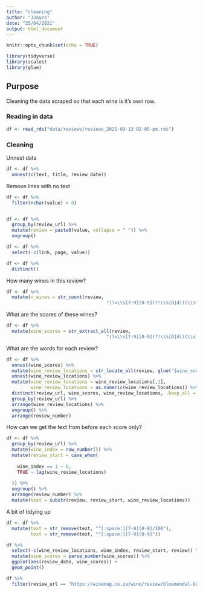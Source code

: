 ```yaml
---
title: "cleaning"
author: "JJayes"
date: "25/04/2021"
output: html_document
---
```


```r
knitr::opts_chunk$set(echo = TRUE)

library(tidyverse)
library(scales)
library(glue)
```

## Purpose

Cleaning the data scraped so that each wine is it's own row.

### Reading in data

```r
df <- read_rds("data/reviews/reviews_2021-03-13 02-05-pm.rds")
```

### Cleaning

Unnest data

```r
df <- df %>% 
  unnest(c(text, title, review_date))
```

Remove lines with no text

```r
df <- df %>% 
  filter(nchar(value) > 0)


df <- df %>% 
  group_by(review_url) %>% 
  mutate(review = paste0(value, collapse = " ")) %>% 
  ungroup()

df <- df %>% 
  select(-c(link, page, value))

df <- df %>% 
  distinct()
```

How many wines in this review?

```r
df <- df %>% 
  mutate(n_wines = str_count(review, 
                                     "(?=\\s[7-9][0-9](?!\\%|D|d))(\\s[7-9][0-9])"))
```

What are the scores of these wines?

```r
df <- df %>% 
  mutate(wine_scores = str_extract_all(review, 
                                     "(?=\\s[7-9][0-9](?!\\%|D|d))(\\s[7-9][0-9])"))
```

What are the words for each review?

```r
df <- df %>% 
  unnest(wine_scores) %>% 
  mutate(wine_review_locations = str_locate_all(review, glue("{wine_scores}"))) %>% 
  unnest(wine_review_locations) %>%
  mutate(wine_review_locations = wine_review_locations[,1],
         wine_review_locations = as.numeric(wine_review_locations)) %>% 
  distinct(review_url, wine_scores, wine_review_locations, .keep_all = T) %>%
  group_by(review_url) %>% 
  arrange(wine_review_locations) %>% 
  ungroup() %>% 
  arrange(review_number)

```

How can we get the text from before each score only?

```r
df <- df %>% 
  group_by(review_url) %>% 
  mutate(wine_index = row_number()) %>% 
  mutate(review_start = case_when(
    
    wine_index == 1 ~ 0,
    TRUE ~ lag(wine_review_locations)
    
  )) %>% 
  ungroup() %>% 
  arrange(review_number) %>% 
  mutate(text = substr(review, review_start, wine_review_locations))
```

A bit of tidying up

```r
df <- df %>% 
  mutate(text = str_remove(text, "^[:space:][7-9][0-9]/100"),
         text = str_remove(text, "^[:space:][7-9][0-9]"))
```


```r
df %>% 
  select(-c(wine_review_locations, wine_index, review_start, review)) %>% 
  mutate(wine_scores = parse_number(wine_scores)) %>% 
  ggplot(aes(review_date, wine_scores)) +
  geom_point()

```



```r

df %>% 
  filter(review_url == "https://winemag.co.za/wine/review/bloemendal-kanonberg-2013/") %>% pull(review)
```

